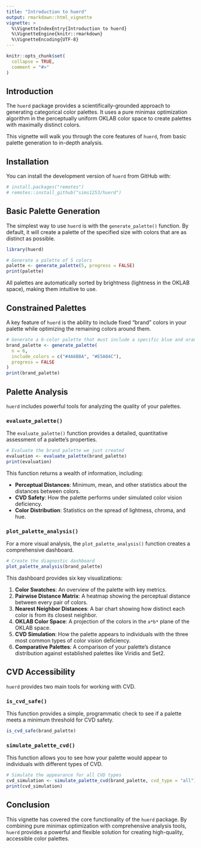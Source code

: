```yaml
---
title: "Introduction to huerd"
output: rmarkdown::html_vignette
vignette: >
  %\VignetteIndexEntry{Introduction to huerd}
  %\VignetteEngine{knitr::rmarkdown}
  %\VignetteEncoding{UTF-8}
---
```


```r
knitr::opts_chunk$set(
  collapse = TRUE,
  comment = "#>"
)
```

## Introduction

The `huerd` package provides a scientifically-grounded approach to generating categorical color palettes. It uses a pure minimax optimization algorithm in the perceptually uniform OKLAB color space to create palettes with maximally distinct colors.

This vignette will walk you through the core features of `huerd`, from basic palette generation to in-depth analysis.

## Installation

You can install the development version of `huerd` from GitHub with:

```R
# install.packages("remotes")
# remotes::install_github("sims1253/huerd")
```

## Basic Palette Generation

The simplest way to use `huerd` is with the `generate_palette()` function. By default, it will create a palette of the specified size with colors that are as distinct as possible.

```r
library(huerd)

# Generate a palette of 5 colors
palette <- generate_palette(5, progress = FALSE)
print(palette)
```

All palettes are automatically sorted by brightness (lightness in the OKLAB space), making them intuitive to use.

## Constrained Palettes

A key feature of `huerd` is the ability to include fixed "brand" colors in your palette while optimizing the remaining colors around them.

```r
# Generate a 6-color palette that must include a specific blue and orange
brand_palette <- generate_palette(
  n = 6,
  include_colors = c("#4A6B8A", "#E5A04C"),
  progress = FALSE
)
print(brand_palette)
```

## Palette Analysis

`huerd` includes powerful tools for analyzing the quality of your palettes.

### `evaluate_palette()`

The `evaluate_palette()` function provides a detailed, quantitative assessment of a palette's properties.

```r
# Evaluate the brand palette we just created
evaluation <- evaluate_palette(brand_palette)
print(evaluation)
```

This function returns a wealth of information, including:

*   **Perceptual Distances**: Minimum, mean, and other statistics about the distances between colors.
*   **CVD Safety**: How the palette performs under simulated color vision deficiency.
*   **Color Distribution**: Statistics on the spread of lightness, chroma, and hue.

### `plot_palette_analysis()`

For a more visual analysis, the `plot_palette_analysis()` function creates a comprehensive dashboard.

```r
# Create the diagnostic dashboard
plot_palette_analysis(brand_palette)
```

This dashboard provides six key visualizations:

1.  **Color Swatches**: An overview of the palette with key metrics.
2.  **Pairwise Distance Matrix**: A heatmap showing the perceptual distance between every pair of colors.
3.  **Nearest Neighbor Distances**: A bar chart showing how distinct each color is from its closest neighbor.
4.  **OKLAB Color Space**: A projection of the colors in the `a*b*` plane of the OKLAB space.
5.  **CVD Simulation**: How the palette appears to individuals with the three most common types of color vision deficiency.
6.  **Comparative Palettes**: A comparison of your palette's distance distribution against established palettes like Viridis and Set2.

## CVD Accessibility

`huerd` provides two main tools for working with CVD.

### `is_cvd_safe()`

This function provides a simple, programmatic check to see if a palette meets a minimum threshold for CVD safety.

```r
is_cvd_safe(brand_palette)
```

### `simulate_palette_cvd()`

This function allows you to see how your palette would appear to individuals with different types of CVD.

```r
# Simulate the appearance for all CVD types
cvd_simulation <- simulate_palette_cvd(brand_palette, cvd_type = "all")
print(cvd_simulation)
```

## Conclusion

This vignette has covered the core functionality of the `huerd` package. By combining pure minimax optimization with comprehensive analysis tools, `huerd` provides a powerful and flexible solution for creating high-quality, accessible color palettes.
